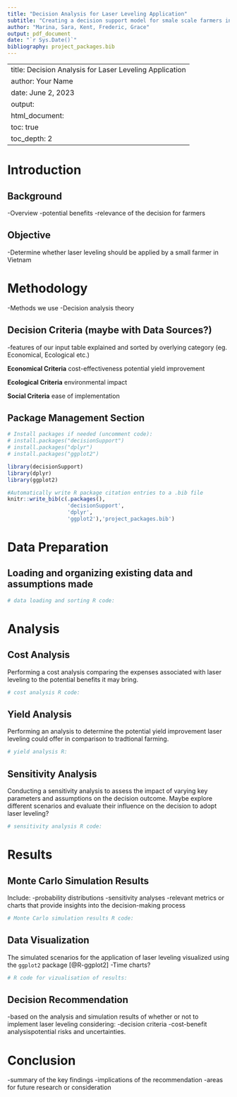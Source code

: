 ```yaml
---
title: "Decision Analysis for Laser Leveling Application"
subtitle: "Creating a decision support model for smale scale farmers in Vietnam using the decisionSupport R package by Lüdeling et al."
author: "Marina, Sara, Kent, Frederic, Grace"
output: pdf_document
date: "`r Sys.Date()`"
bibliography: project_packages.bib
---
```

---
title: Decision Analysis for Laser Leveling Application
author: Your Name
date: June 2, 2023
output:
  html_document:
    toc: true
    toc_depth: 2
---

# Introduction

## Background
-Overview
-potential benefits
-relevance of the decision for farmers


## Objective
-Determine whether laser leveling should be applied by a small farmer in Vietnam

# Methodology
-Methods we use
-Decision analysis theory

## Decision Criteria (maybe with Data Sources?)
-features of our input table explained and sorted by overlying category (eg. Economical, Ecological etc.)

**Economical Criteria**
cost-effectiveness
potential yield improvement

**Ecological Criteria**
environmental impact

**Social Criteria**
ease of implementation


## Package Management Section

```r
# Install packages if needed (uncomment code):
# install.packages("decisionSupport")
# install.packages("dplyr")
# install.packages("ggplot2")

library(decisionSupport)
library(dplyr)
library(ggplot2)
```

```r
#Automatically write R package citation entries to a .bib file
knitr::write_bib(c(.packages(),
                   'decisionSupport',
                   'dplyr',
                   'ggplot2'),'project_packages.bib')
```

# Data Preparation

## Loading and organizing existing data and assumptions made

```r
# data loading and sorting R code:

```

# Analysis

## Cost Analysis
Performing a cost analysis comparing the expenses associated with laser leveling to the potential benefits it may bring.

```r
# cost analysis R code:

```

## Yield Analysis
Performing an analysis to determine the potential yield improvement laser leveling could offer in comparison to tradtional farming. 

```r
# yield analysis R:

```

## Sensitivity Analysis
Conducting a sensitivity analysis to assess the impact of varying key parameters and assumptions on the decision outcome.
Maybe explore different scenarios and evaluate their influence on the decision to adopt laser leveling?

```r
# sensitivity analysis R code:

```

# Results

## Monte Carlo Simulation Results
Include:
-probability distributions
-sensitivity analyses
-relevant metrics or charts that provide insights into the decision-making process

```r
# Monte Carlo simulation results R code:

```

## Data Visualization
The simulated scenarios for the application of laser leveling visualized using the `ggplot2` package [@R-ggplot2]
-Time charts?

```r
# R code for vizualisation of results:

```



## Decision Recommendation
-based on the analysis and simulation results of whether or not to implement laser leveling
considering:
-decision criteria
-cost-benefit analysispotential risks and uncertainties.

# Conclusion

-summary of the key findings 
-implications of the recommendation 
-areas for future research or consideration

